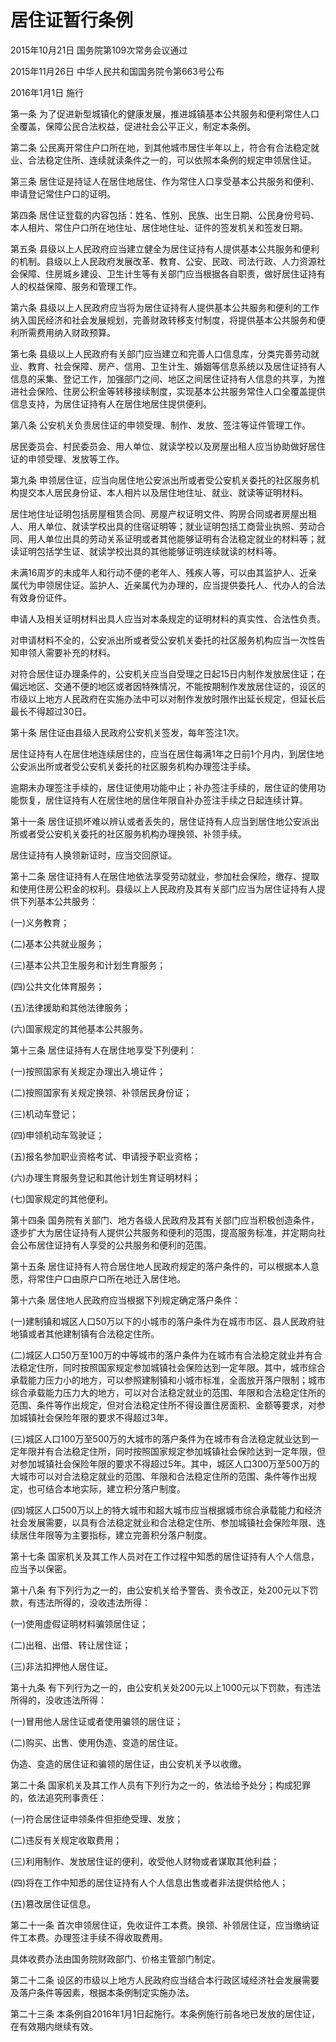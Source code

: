 # 居住证暂行条例

2015年10月21日 国务院第109次常务会议通过

2015年11月26日 中华人民共和国国务院令第663号公布

2016年1月1日 施行

  

第一条 为了促进新型城镇化的健康发展，推进城镇基本公共服务和便利常住人口全覆盖，保障公民合法权益，促进社会公平正义，制定本条例。

第二条 公民离开常住户口所在地，到其他城市居住半年以上，符合有合法稳定就业、合法稳定住所、连续就读条件之一的，可以依照本条例的规定申领居住证。

第三条 居住证是持证人在居住地居住、作为常住人口享受基本公共服务和便利、申请登记常住户口的证明。

第四条 居住证登载的内容包括：姓名、性别、民族、出生日期、公民身份号码、本人相片、常住户口所在地住址、居住地住址、证件的签发机关和签发日期。

第五条 县级以上人民政府应当建立健全为居住证持有人提供基本公共服务和便利的机制。县级以上人民政府发展改革、教育、公安、民政、司法行政、人力资源社会保障、住房城乡建设、卫生计生等有关部门应当根据各自职责，做好居住证持有人的权益保障、服务和管理工作。

第六条 县级以上人民政府应当将为居住证持有人提供基本公共服务和便利的工作纳入国民经济和社会发展规划，完善财政转移支付制度，将提供基本公共服务和便利所需费用纳入财政预算。

第七条 县级以上人民政府有关部门应当建立和完善人口信息库，分类完善劳动就业、教育、社会保障、房产、信用、卫生计生、婚姻等信息系统以及居住证持有人信息的采集、登记工作，加强部门之间、地区之间居住证持有人信息的共享，为推进社会保险、住房公积金等转移接续制度，实现基本公共服务常住人口全覆盖提供信息支持，为居住证持有人在居住地居住提供便利。

第八条 公安机关负责居住证的申领受理、制作、发放、签注等证件管理工作。

居民委员会、村民委员会、用人单位、就读学校以及房屋出租人应当协助做好居住证的申领受理、发放等工作。

第九条 申领居住证，应当向居住地公安派出所或者受公安机关委托的社区服务机构提交本人居民身份证、本人相片以及居住地住址、就业、就读等证明材料。

居住地住址证明包括房屋租赁合同、房屋产权证明文件、购房合同或者房屋出租人、用人单位、就读学校出具的住宿证明等；就业证明包括工商营业执照、劳动合同、用人单位出具的劳动关系证明或者其他能够证明有合法稳定就业的材料等；就读证明包括学生证、就读学校出具的其他能够证明连续就读的材料等。

未满16周岁的未成年人和行动不便的老年人、残疾人等，可以由其监护人、近亲属代为申领居住证。监护人、近亲属代为办理的，应当提供委托人、代办人的合法有效身份证件。

申请人及相关证明材料出具人应当对本条规定的证明材料的真实性、合法性负责。

对申请材料不全的，公安派出所或者受公安机关委托的社区服务机构应当一次性告知申领人需要补充的材料。

对符合居住证办理条件的，公安机关应当自受理之日起15日内制作发放居住证；在偏远地区、交通不便的地区或者因特殊情况，不能按期制作发放居住证的，设区的市级以上地方人民政府在实施办法中可以对制作发放时限作出延长规定，但延长后最长不得超过30日。

第十条 居住证由县级人民政府公安机关签发，每年签注1次。

居住证持有人在居住地连续居住的，应当在居住每满1年之日前1个月内，到居住地公安派出所或者受公安机关委托的社区服务机构办理签注手续。

逾期未办理签注手续的，居住证使用功能中止；补办签注手续的，居住证的使用功能恢复，居住证持有人在居住地的居住年限自补办签注手续之日起连续计算。

第十一条 居住证损坏难以辨认或者丢失的，居住证持有人应当到居住地公安派出所或者受公安机关委托的社区服务机构办理换领、补领手续。

居住证持有人换领新证时，应当交回原证。

第十二条 居住证持有人在居住地依法享受劳动就业，参加社会保险，缴存、提取和使用住房公积金的权利。县级以上人民政府及其有关部门应当为居住证持有人提供下列基本公共服务：

(一)义务教育；

(二)基本公共就业服务；

(三)基本公共卫生服务和计划生育服务；

(四)公共文化体育服务；

(五)法律援助和其他法律服务；

(六)国家规定的其他基本公共服务。

第十三条 居住证持有人在居住地享受下列便利：

(一)按照国家有关规定办理出入境证件；

(二)按照国家有关规定换领、补领居民身份证；

(三)机动车登记；

(四)申领机动车驾驶证；

(五)报名参加职业资格考试、申请授予职业资格；

(六)办理生育服务登记和其他计划生育证明材料；

(七)国家规定的其他便利。

第十四条 国务院有关部门、地方各级人民政府及其有关部门应当积极创造条件，逐步扩大为居住证持有人提供公共服务和便利的范围，提高服务标准，并定期向社会公布居住证持有人享受的公共服务和便利的范围。

第十五条 居住证持有人符合居住地人民政府规定的落户条件的，可以根据本人意愿，将常住户口由原户口所在地迁入居住地。

第十六条 居住地人民政府应当根据下列规定确定落户条件：

(一)建制镇和城区人口50万以下的小城市的落户条件为在城市市区、县人民政府驻地镇或者其他建制镇有合法稳定住所。

(二)城区人口50万至100万的中等城市的落户条件为在城市有合法稳定就业并有合法稳定住所，同时按照国家规定参加城镇社会保险达到一定年限。其中，城市综合承载能力压力小的地方，可以参照建制镇和小城市标准，全面放开落户限制；城市综合承载能力压力大的地方，可以对合法稳定就业的范围、年限和合法稳定住所的范围、条件等作出规定，但对合法稳定住所不得设置住房面积、金额等要求，对参加城镇社会保险年限的要求不得超过3年。

(三)城区人口100万至500万的大城市的落户条件为在城市有合法稳定就业达到一定年限并有合法稳定住所，同时按照国家规定参加城镇社会保险达到一定年限，但对参加城镇社会保险年限的要求不得超过5年。其中，城区人口300万至500万的大城市可以对合法稳定就业的范围、年限和合法稳定住所的范围、条件等作出规定，也可结合本地实际，建立积分落户制度。

(四)城区人口500万以上的特大城市和超大城市应当根据城市综合承载能力和经济社会发展需要，以具有合法稳定就业和合法稳定住所、参加城镇社会保险年限、连续居住年限等为主要指标，建立完善积分落户制度。

第十七条 国家机关及其工作人员对在工作过程中知悉的居住证持有人个人信息，应当予以保密。

第十八条 有下列行为之一的，由公安机关给予警告、责令改正，处200元以下罚款，有违法所得的，没收违法所得：

(一)使用虚假证明材料骗领居住证；

(二)出租、出借、转让居住证；

(三)非法扣押他人居住证。

第十九条 有下列行为之一的，由公安机关处200元以上1000元以下罚款，有违法所得的，没收违法所得：

(一)冒用他人居住证或者使用骗领的居住证；

(二)购买、出售、使用伪造、变造的居住证。

伪造、变造的居住证和骗领的居住证，由公安机关予以收缴。

第二十条 国家机关及其工作人员有下列行为之一的，依法给予处分；构成犯罪的，依法追究刑事责任：

(一)符合居住证申领条件但拒绝受理、发放；

(二)违反有关规定收取费用；

(三)利用制作、发放居住证的便利，收受他人财物或者谋取其他利益；

(四)将在工作中知悉的居住证持有人个人信息出售或者非法提供给他人；

(五)篡改居住证信息。

第二十一条 首次申领居住证，免收证件工本费。换领、补领居住证，应当缴纳证件工本费。办理签注手续不得收取费用。

具体收费办法由国务院财政部门、价格主管部门制定。

第二十二条 设区的市级以上地方人民政府应当结合本行政区域经济社会发展需要及落户条件等因素，根据本条例制定实施办法。

第二十三条 本条例自2016年1月1日起施行。本条例施行前各地已发放的居住证，在有效期内继续有效。